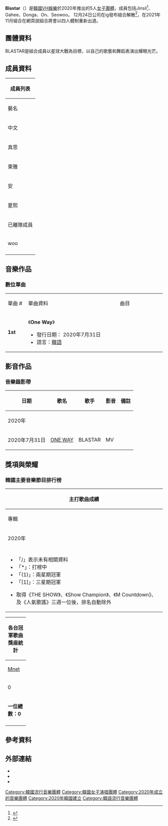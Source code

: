{{藝人
| 姓名 = Blastar
| 類型 = 組合
| 圖片 = 
| 圖片尺寸 = 
| 圖片簡介 = 
| 外文名 = 블레스타
| 英文名 = Blastar 
| 別名 = 
| 國籍 = {{KOR}}
| 職業 = [[歌手|歌手]]、[[舞者|舞者]]
| 語言 = [[韓語|韓語]]
| 音樂類型 = [[韓國流行音樂|K-pop]]
| 出道日期 = 
| 出道作品 =
| 代表作品 = 
| 活躍年代 = {{KOR}} {{start date and age|2020|7|31}}
| 唱片公司 = 
| 經紀公司 = VH娛樂
| 網站 = 
| 現任成員 = Jinsil、Gahee、Donga、On
| 過往成員 = Seowoo
}}

'''Blastar'''（{{lang-ko|블레스타}}）是[[韓國|韓國]][[VH娛樂|VH娛樂]]於2020年推出的5人[[女子團體|女子團體]]，成員包括Jinsil<ref>{{Cite web |url=https://www.allkpop.com/article/2020/08/this-black-pink-backup-dancer-has-debuted-in-5-girl-groups |title=This Black Pink backup dancer has debuted in 5 girl groups! |access-date=2020-08-10 |archive-date=2020-08-10 |archive-url=https://web.archive.org/web/20200810181502/https://www.allkpop.com/article/2020/08/this-black-pink-backup-dancer-has-debuted-in-5-girl-groups |dead-url=no }}</ref>、Gahee、Donga、On、Seowoo。
12月24日公司在ig發布組合解散<ref>{{citeweb|url=https://www.instagram.com/p/CJKg2TqJ5IR/|title=Blastar announced their disbandment|language=zh|work=instagram|date=Demceber,24 2020}}</ref>，在2021年11月組合在網頁說組合將會以四人體制重新出道。

== 團體資料 ==
BLASTAR是組合成員以星球大戰為目標，以自己的歌藝和舞蹈表演出耀眼光芒。
== 成員資料 ==
{| class=wikitable style="text-align:center" 
! colspan="10"  |成員列表
|- 
! colspan=3 |藝名
! colspan=3 |本名
! rowspan=2 |出生日期<br>出生地
! rowspan=2 |隊內擔當
|-
! 中文
! 韓文
! 羅馬拼音
! 中文
! 韓文
! 羅馬拼音
|-
| 真思 || 진실  || Jin Sil
| 文真思 || 문진실 || Moon Jin Sil 
|{{birth date and age|1991|11|8}}<br>{{KOR}}[[京畿道|京畿道]][[九里市|九里市]]
| 隊長，副主唱，領主舞
|-
| 東雅 || 동아  || Dong A
| 金東雅 || 김동아 || Kim Dong A
|{{birth date and age|1995|12|15}}<br>{{KOR}}
| 主唱
|-
| 安 || 에  || On
| 崔安 || 최에 || Choi On 
|{{birth date and age|1997|5|11}}<br>{{KOR}}
| 主唱
|-
|  夏熙 || 가희  || Gahee
| 李夏熙 || 한주희 || Lee Gahee
|{{birth date and age|1998|8|11}}<br>{{KOR}}
| 主rapper、副唱
|-
! colspan="8" |已離隊成員
|-
| woo || 서우  || Seowoo
| 朴藝珍|| 박예진 || Park Ye Jin 
|{{birth date and age|2002|2|15}}<br>{{KOR}}
| 副唱、忙內
|-
|}

== 音樂作品 ==
=== 數位單曲 ===
{|class="wikitable" style="text-align:center;"
|- style="background:#FF79BC" style="font-weight:bold;" 
|width="75px"| 單曲 #
|width="500px"| 單曲資料
|width="250px"| 曲目
|- bgcolor="#f2f2f2"
| '''1st'''
|align="left"|《'''One Way'''》
* 發行日期： 2020年7月31日
* 語言：[[韓語|韓語]]
|align="left" style="font-size: 85%;"|
{{hidden|曲目|
# '''One Way'''
}}
|}
== 影音作品 ==
=== 音樂錄影帶 ===
{| class="wikitable" 
!日期!!歌名!!歌手!!影音!!備註
|-
!colspan="5"|2020年
|-
| 2020年7月31日
| [https://m.youtube.com/watch?v=eLyh0Y8Uypk ONE WAY ] {{Wayback|url=https://m.youtube.com/watch?v=eLyh0Y8Uypk |date=20200818103108 }}
| BLASTAR
|MV
|
|}
== 獎項與榮耀 ==
=== 韓國主要音樂節目排行榜 ===
{| class="wikitable" style="text-align:center; font-size:90%;"
! colspan="10" |主打歌曲成績
|-
!專輯
!歌曲
![[Mnet媒體|Mnet]]<br /><small>《[[M_Countdown|M Countdown]]》</small>
![[KBS2|KBS2]]<br /><small>《[[Music_Bank|音樂銀行]]》</small>
![[文化廣播_(韓國)|MBC]]<br /><small>《[[Show!_音樂中心|Show! 音樂中心]]》</small>
![[SBS株式會社|SBS]]<br /><small>《[[人氣歌謠|人氣歌謠]]》</small>
![[MBC_Plus_Media|MBC M]]<br /><small>《[[Show_Champion|Show Champion]]》</small>
![[SBS_MTV|SBS MTV]]<br /><small>《[[THE_SHOW_(SBS_MTV節目)|THE SHOW]]》</small>
!冠軍次數
!備註
|-
! colspan="10" | 2020年
|-
|  || ONE WAY || / || / || / ||/  || /|| / || / ||'''出道'''
|-
|colspan="10" |
{{col-begin}}
{{col-2}}
*「/」表示未有相關資料
*「*」：打榜中
*「(1)」：兩星期冠軍
*「[1]」：三星期冠軍
{{col-2}}
*取得《THE SHOW》、《Show Champion》、《M Countdown》、及《人氣歌謠》三週一位後，排名自動除外
{{col-break}}
{{col-end}}
|}

{| class="wikitable" style="text-align:center"
!colspan="6"|各台冠軍歌曲獎座統計
|-
!width="50"|[[Mnet媒體|Mnet]]
!width="50"|[[韓國放送公社|KBS]]
!width="50"|[[文化廣播_(韓國)|MBC]]
!width="50"|[[SBS_(韓國)|SBS]]
!width="50"|[[MBC_Plus_Media|MBC M]]
!width="50"|[[SBS_MTV|SBS MTV]]
|-
|0||0||0||0||0||0
|-
! colspan="6" |'''一位總數：0'''
|-
|}

== 參考資料 ==
{{Reflist}}
== 外部連結 ==
* {{Facebook|Blastar}}
* {{instagram|blastar_official}}
*{{Youtube|channel=UCj4knzGMQqGNQOyXfcozJRw}}

[[Category:韓國流行音樂團體|Category:韓國流行音樂團體]]
[[Category:韓國女子演唱團體|Category:韓國女子演唱團體]]
[[Category:2020年成立的音樂團體|Category:2020年成立的音樂團體]]
[[Category:2020年韓國建立|Category:2020年韓國建立]]
[[Category:韓語流行音樂團體|Category:韓語流行音樂團體]]